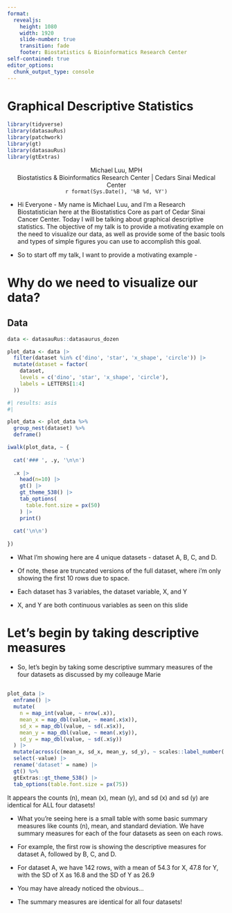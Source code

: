 ```yaml
---
format: 
  revealjs:
    height: 1080
    width: 1920
    slide-number: true
    transition: fade
    footer: Biostatistics & Bioinformatics Research Center
self-contained: true
editor_options: 
  chunk_output_type: console
---
```


# [Graphical Descriptive Statistics]{.r-fit-text}

```r
library(tidyverse)
library(datasauRus)
library(patchwork)
library(gt)
library(datasauRus)
library(gtExtras)

```

::: {style="text-align:center"}
| Michael Luu, MPH
| Biostatistics & Bioinformatics Research Center \| Cedars Sinai Medical Center
| `r format(Sys.Date(), '%B %d, %Y')`
:::

::: notes
-   Hi Everyone - My name is Michael Luu, and I'm a Research Biostatistician here at the Biostatistics Core as part of Cedar Sinai Cancer Center. Today I will be talking about graphical descriptive statistics. The objective of my talk is to provide a motivating example on the need to visualize our data, as well as provide some of the basic tools and types of simple figures you can use to accomplish this goal.

-   So to start off my talk, I want to provide a motivating example -
:::

# [Why do we need to visualize our data?]{.r-fit-text}

## Data {}

```r
data <- datasauRus::datasaurus_dozen

plot_data <- data |> 
  filter(dataset %in% c('dino', 'star', 'x_shape', 'circle')) |> 
  mutate(dataset = factor(
    dataset,
    levels = c('dino', 'star', 'x_shape', 'circle'),
    labels = LETTERS[1:4]
  ))

```

::: {.panel-tabset}

```r
#| results: asis
#| 

plot_data <- plot_data %>%
  group_nest(dataset) %>%
  deframe()

iwalk(plot_data, ~ {
  
  cat('### ', .y, '\n\n')
  
  .x |> 
    head(n=10) |> 
    gt() |> 
    gt_theme_538() |> 
    tab_options(
      table.font.size = px(50)
    ) |> 
    print()
  
  cat('\n\n')
  
})
```

:::

::: {.notes}
* What I'm showing here are 4 unique datasets - dataset A, B, C, and D.

* Of note, these are truncated versions of the full dataset, where i'm only showing the first 10 rows due to space.

* Each dataset has 3 variables, the dataset variable, X, and Y

* X, and Y are both continuous variables as seen on this slide

:::

# [Let's begin by taking descriptive measures]{.r-fit-text}

::: {.notes}
* So, let's begin by taking some descriptive summary measures of the four datasets as discussed by my colleauge Marie
:::

## {.center}

```r

plot_data |>
  enframe() |>
  mutate(
    n = map_int(value, ~ nrow(.x)),
    mean_x = map_dbl(value, ~ mean(.x$x)),
    sd_x = map_dbl(value, ~ sd(.x$x)),
    mean_y = map_dbl(value, ~ mean(.x$y)),
    sd_y = map_dbl(value, ~ sd(.x$y))
  ) |>
  mutate(across(c(mean_x, sd_x, mean_y, sd_y), ~ scales::label_number(.02)(.x))) |>
  select(-value) |>
  rename('dataset' = name) |>
  gt() %>%
  gtExtras::gt_theme_538() |>
  tab_options(table.font.size = px(75))


```

::: {.fragment .r-fit-text}
It appears the counts (n), mean (x), mean (y), and sd (x) and sd (y) are identical for ALL four datasets!
:::

::: {.notes}

* What you're seeing here is a small table with some basic summary measures like counts (n), mean, and standard deviation. We have summary measures for each of the four datasets as seen on each rows.

* For example, the first row is showing the descriptive measures for dataset A, followed by B, C, and D.

* For dataset A, we have 142 rows, with a mean of 54.3 for X, 47.8 for Y, with the SD of X as 16.8 and the SD of Y as 26.9

* You may have already noticed the obvious...

* The summary measures are identical for all four datasets!

:::







